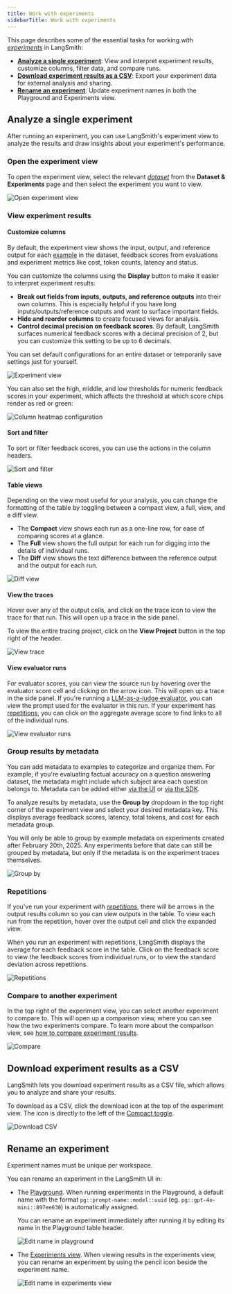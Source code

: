 ```yaml
---
title: Work with experiments
sidebarTitle: Work with experiments
---
```


This page describes some of the essential tasks for working with [_experiments_](/langsmith/evaluation-concepts#experiment) in LangSmith:

- **[Analyze a single experiment](#analyze-a-single-experiment)**: View and interpret experiment results, customize columns, filter data, and compare runs.
- **[Download experiment results as a CSV](#how-to-download-experiment-results-as-a-csv)**: Export your experiment data for external analysis and sharing.
- **[Rename an experiment](#how-to-rename-an-experiment)**: Update experiment names in both the Playground and Experiments view.

## Analyze a single experiment

After running an experiment, you can use LangSmith's experiment view to analyze the results and draw insights about your experiment's performance.

### Open the experiment view

To open the experiment view, select the relevant [_dataset_](/langsmith/evaluation-concepts#datasets) from the **Dataset & Experiments** page and then select the experiment you want to view.

![Open experiment view](/langsmith/images/select-experiment.png)

### View experiment results

#### Customize columns

By default, the experiment view shows the input, output, and reference output for each [example](/langsmith/evaluation-concepts#examples) in the dataset, feedback scores from evaluations and experiment metrics like cost, token counts, latency and status.

You can customize the columns using the **Display** button to make it easier to interpret experiment results:

- **Break out fields from inputs, outputs, and reference outputs** into their own columns. This is especially helpful if you have long inputs/outputs/reference outputs and want to surface important fields.
- **Hide and reorder columns** to create focused views for analysis.
- **Control decimal precision on feedback scores**. By default, LangSmith surfaces numerical feedback scores with a decimal precision of 2, but you can customize this setting to be up to 6 decimals.

<Tip>
You can set default configurations for an entire dataset or temporarily save settings just for yourself.
</Tip>

![Experiment view](/langsmith/images/column-config.gif)

You can also set the high, middle, and low thresholds for numeric feedback scores in your experiment, which affects the threshold at which score chips render as red or green:

![Column heatmap configuration](/langsmith/images/column-heat-map.png)

#### Sort and filter

To sort or filter feedback scores, you can use the actions in the column headers.

![Sort and filter](/langsmith/images/sort-filter.png)

#### Table views

Depending on the view most useful for your analysis, you can change the formatting of the table by toggling between a compact view, a full, view, and a diff view.

- The **Compact** view shows each run as a one-line row, for ease of comparing scores at a glance.
- The **Full** view shows the full output for each run for digging into the details of individual runs.
- The **Diff** view shows the text difference between the reference output and the output for each run.

![Diff view](/langsmith/images/diff-mode.png)

#### View the traces

Hover over any of the output cells, and click on the trace icon to view the trace for that run. This will open up a trace in the side panel.

To view the entire tracing project, click on the **View Project** button in the top right of the header.

![View trace](/langsmith/images/view-trace.png)

#### View evaluator runs

For evaluator scores, you can view the source run by hovering over the evaluator score cell and clicking on the arrow icon. This will open up a trace in the side panel. If you're running a [LLM-as-a-judge evaluator](/langsmith/llm-as-judge), you can view the prompt used for the evaluator in this run. If your experiment has [repetitions](/langsmith/evaluation-concepts#repetitions), you can click on the aggregate average score to find links to all of the individual runs.

![View evaluator runs](/langsmith/images/evaluator-run.png)

### Group results by metadata

You can add metadata to examples to categorize and organize them. For example, if you're evaluating factual accuracy on a question answering dataset, the metadata might include which subject area each question belongs to. Metadata can be added either [via the UI](/langsmith/manage-datasets-in-application#edit-example-metadata) or [via the SDK](/langsmith/manage-datasets-programmatically#update-single-example).

To analyze results by metadata, use the **Group by** dropdown in the top right corner of the experiment view and select your desired metadata key. This displays average feedback scores, latency, total tokens, and cost for each metadata group.

<Info>
  You will only be able to group by example metadata on experiments created after February 20th, 2025. Any experiments before that date can still be grouped by metadata, but only if the metadata is on the experiment traces themselves.
</Info>

![Group by](/langsmith/images/group-by.gif)

### Repetitions

If you've run your experiment with [_repetitions_](/langsmith/evaluation-concepts#repetitions), there will be arrows in the output results column so you can view outputs in the table. To view each run from the repetition, hover over the output cell and click the expanded view.

When you run an experiment with repetitions, LangSmith displays the average for each feedback score in the table. Click on the feedback score to view the feedback scores from individual runs, or to view the standard deviation across repetitions.

![Repetitions](/langsmith/images/repetitions.png)

### Compare to another experiment

In the top right of the experiment view, you can select another experiment to compare to. This will open up a comparison view, where you can see how the two experiments compare. To learn more about the comparison view, see [how to compare experiment results](/langsmith/compare-experiment-results).

![Compare](/langsmith/images/compare-to-another.png)

## Download experiment results as a CSV

LangSmith lets you download experiment results as a CSV file, which allows you to analyze and share your results.

To download as a CSV, click the download icon at the top of the experiment view. The icon is directly to the left of the [Compact toggle](/langsmith/compare-experiment-results#adjust-the-table-display).

![Download CSV](/langsmith/images/download-experiment-results-as-csv.png)

## Rename an experiment

<Note>
Experiment names must be unique per workspace.
</Note>

You can rename an experiment in the LangSmith UI in:

- The [Playground](#renaming-an-experiment-in-the-playground). When running experiments in the Playground, a default name with the format `pg::prompt-name::model::uuid` (eg. `pg::gpt-4o-mini::897ee630`) is automatically assigned.

  You can rename an experiment immediately after running it by editing its name in the Playground table header. 
    
  ![Edit name in playground](/langsmith/images/rename-in-playground.png)

- The [Experiments view](#renaming-an-experiment-in-the-experiments-view). When viewing results in the experiments view, you can rename an experiment by using the pencil icon beside the experiment name.

  ![Edit name in experiments view](/langsmith/images/rename-in-experiments-view.png)